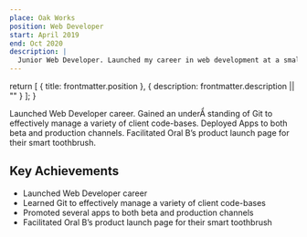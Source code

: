 ```yaml
---
place: Oak Works
position: Web Developer
start: April 2019
end: Oct 2020
description: |
  Junior Web Developer. Launched my career in web development at a small agency.
---
```


  return [
    { title: frontmatter.position },
    {
      description: frontmatter.description || ""
    }
  ];
}


<WorkHeader frontmatter={frontmatter} />

Launched Web Developer career. Gained an underẨ standing of Git to effectively manage a variety of client code-bases. Deployed Apps to both beta and production channels. Facilitated Oral B’s product launch page for their smart toothbrush.

## Key Achievements

- Launched Web Developer career
- Learned Git to effectively manage a variety of client code-bases
- Promoted several apps to both beta and production channels
- Facilitated Oral B’s product launch page for their smart toothbrush
